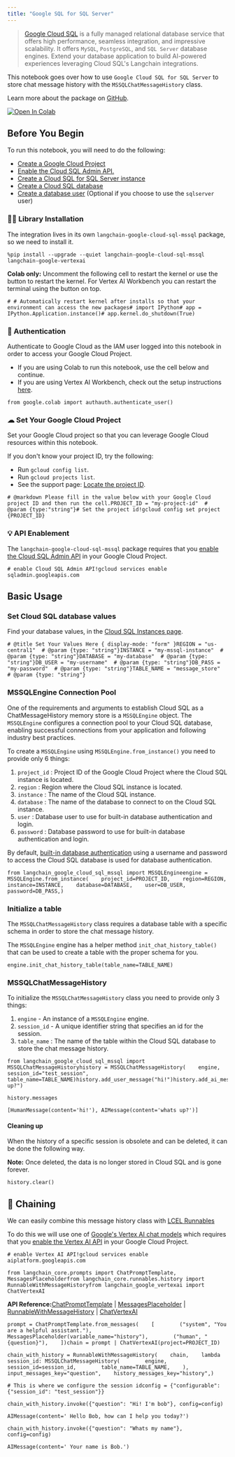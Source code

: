```yaml
---
title: "Google SQL for SQL Server"
---
```


> [Google Cloud SQL](https://cloud.google.com/sql) is a fully managed relational database service that offers high performance, seamless integration, and impressive scalability. It offers `MySQL`, `PostgreSQL`, and `SQL Server` database engines. Extend your database application to build AI-powered experiences leveraging Cloud SQL's Langchain integrations.

This notebook goes over how to use `Google Cloud SQL for SQL Server` to store chat message history with the `MSSQLChatMessageHistory` class.

Learn more about the package on [GitHub](https://github.com/googleapis/langchain-google-cloud-sql-mssql-python/).

[![Open In Colab](/images/oss/integrations/memory/google_sql_mssql/assets/colab-badge.svg)](https://colab.research.google.com/github/googleapis/langchain-google-cloud-sql-mssql-python/blob/main/oss/chat_message_history.ipynb)

## Before You Begin

To run this notebook, you will need to do the following:

* [Create a Google Cloud Project](https://developers.google.com/workspace/guides/create-project)
* [Enable the Cloud SQL Admin API.](https://console.cloud.google.com/marketplace/product/google/sqladmin.googleapis.com)
* [Create a Cloud SQL for SQL Server instance](https://cloud.google.com/sql/oss/sqlserver/create-instance)
* [Create a Cloud SQL database](https://cloud.google.com/sql/oss/sqlserver/create-manage-databases)
* [Create a database user](https://cloud.google.com/sql/oss/sqlserver/create-manage-users) (Optional if you choose to use the `sqlserver` user)

### 🦜🔗 Library Installation

The integration lives in its own `langchain-google-cloud-sql-mssql` package, so we need to install it.

```
%pip install --upgrade --quiet langchain-google-cloud-sql-mssql langchain-google-vertexai
```

**Colab only:** Uncomment the following cell to restart the kernel or use the button to restart the kernel. For Vertex AI Workbench you can restart the terminal using the button on top.

```
# # Automatically restart kernel after installs so that your environment can access the new packages# import IPython# app = IPython.Application.instance()# app.kernel.do_shutdown(True)
```

### 🔐 Authentication

Authenticate to Google Cloud as the IAM user logged into this notebook in order to access your Google Cloud Project.

* If you are using Colab to run this notebook, use the cell below and continue.
* If you are using Vertex AI Workbench, check out the setup instructions [here](https://github.com/GoogleCloudPlatform/generative-ai/tree/main/setup-env).

```
from google.colab import authauth.authenticate_user()
```

### ☁ Set Your Google Cloud Project

Set your Google Cloud project so that you can leverage Google Cloud resources within this notebook.

If you don't know your project ID, try the following:

* Run `gcloud config list`.
* Run `gcloud projects list`.
* See the support page: [Locate the project ID](https://support.google.com/googleapi/answer/7014113).

```
# @markdown Please fill in the value below with your Google Cloud project ID and then run the cell.PROJECT_ID = "my-project-id"  # @param {type:"string"}# Set the project id!gcloud config set project {PROJECT_ID}
```

### 💡 API Enablement

The `langchain-google-cloud-sql-mssql` package requires that you [enable the Cloud SQL Admin API](https://console.cloud.google.com/flows/enableapi?apiid=sqladmin.googleapis.com) in your Google Cloud Project.

```
# enable Cloud SQL Admin API!gcloud services enable sqladmin.googleapis.com
```

## Basic Usage

### Set Cloud SQL database values

Find your database values, in the [Cloud SQL Instances page](https://console.cloud.google.com/sql?_ga=2.223735448.2062268965.1707700487-2088871159.1707257687).

```
# @title Set Your Values Here { display-mode: "form" }REGION = "us-central1"  # @param {type: "string"}INSTANCE = "my-mssql-instance"  # @param {type: "string"}DATABASE = "my-database"  # @param {type: "string"}DB_USER = "my-username"  # @param {type: "string"}DB_PASS = "my-password"  # @param {type: "string"}TABLE_NAME = "message_store"  # @param {type: "string"}
```

### MSSQLEngine Connection Pool

One of the requirements and arguments to establish Cloud SQL as a ChatMessageHistory memory store is a `MSSQLEngine` object. The `MSSQLEngine` configures a connection pool to your Cloud SQL database, enabling successful connections from your application and following industry best practices.

To create a `MSSQLEngine` using `MSSQLEngine.from_instance()` you need to provide only 6 things:

1. `project_id` : Project ID of the Google Cloud Project where the Cloud SQL instance is located.
2. `region` : Region where the Cloud SQL instance is located.
3. `instance` : The name of the Cloud SQL instance.
4. `database` : The name of the database to connect to on the Cloud SQL instance.
5. `user` : Database user to use for built-in database authentication and login.
6. `password` : Database password to use for built-in database authentication and login.

By default, [built-in database authentication](https://cloud.google.com/sql/oss/sqlserver/users) using a username and password to access the Cloud SQL database is used for database authentication.

```
from langchain_google_cloud_sql_mssql import MSSQLEngineengine = MSSQLEngine.from_instance(    project_id=PROJECT_ID,    region=REGION,    instance=INSTANCE,    database=DATABASE,    user=DB_USER,    password=DB_PASS,)
```

### Initialize a table

The `MSSQLChatMessageHistory` class requires a database table with a specific schema in order to store the chat message history.

The `MSSQLEngine` engine has a helper method `init_chat_history_table()` that can be used to create a table with the proper schema for you.

```
engine.init_chat_history_table(table_name=TABLE_NAME)
```

### MSSQLChatMessageHistory

To initialize the `MSSQLChatMessageHistory` class you need to provide only 3 things:

1. `engine` - An instance of a `MSSQLEngine` engine.
2. `session_id` - A unique identifier string that specifies an id for the session.
3. `table_name` : The name of the table within the Cloud SQL database to store the chat message history.

```
from langchain_google_cloud_sql_mssql import MSSQLChatMessageHistoryhistory = MSSQLChatMessageHistory(    engine, session_id="test_session", table_name=TABLE_NAME)history.add_user_message("hi!")history.add_ai_message("whats up?")
```

```
history.messages
```

```
[HumanMessage(content='hi!'), AIMessage(content='whats up?')]
```

#### Cleaning up

When the history of a specific session is obsolete and can be deleted, it can be done the following way.

**Note:** Once deleted, the data is no longer stored in Cloud SQL and is gone forever.

```
history.clear()
```

## 🔗 Chaining

We can easily combine this message history class with [LCEL Runnables](/src/oss/how_to/message_history)

To do this we will use one of [Google's Vertex AI chat models](/src/oss/integrations/chat/google_vertex_ai_palm) which requires that you [enable the Vertex AI API](https://console.cloud.google.com/flows/enableapi?apiid=aiplatform.googleapis.com) in your Google Cloud Project.

```
# enable Vertex AI API!gcloud services enable aiplatform.googleapis.com
```

```
from langchain_core.prompts import ChatPromptTemplate, MessagesPlaceholderfrom langchain_core.runnables.history import RunnableWithMessageHistoryfrom langchain_google_vertexai import ChatVertexAI
```

**API Reference:**[ChatPromptTemplate](https://python.langchain.com/api_reference/core/prompts/langchain_core.prompts.chat.ChatPromptTemplate.html) | [MessagesPlaceholder](https://python.langchain.com/api_reference/core/prompts/langchain_core.prompts.chat.MessagesPlaceholder.html) | [RunnableWithMessageHistory](https://python.langchain.com/api_reference/core/runnables/langchain_core.runnables.history.RunnableWithMessageHistory.html) | [ChatVertexAI](https://python.langchain.com/api_reference/google_vertexai/chat_models/langchain_google_vertexai.chat_models.ChatVertexAI.html)

```
prompt = ChatPromptTemplate.from_messages(    [        ("system", "You are a helpful assistant."),        MessagesPlaceholder(variable_name="history"),        ("human", "{question}"),    ])chain = prompt | ChatVertexAI(project=PROJECT_ID)
```

```
chain_with_history = RunnableWithMessageHistory(    chain,    lambda session_id: MSSQLChatMessageHistory(        engine,        session_id=session_id,        table_name=TABLE_NAME,    ),    input_messages_key="question",    history_messages_key="history",)
```

```
# This is where we configure the session idconfig = {"configurable": {"session_id": "test_session"}}
```

```
chain_with_history.invoke({"question": "Hi! I'm bob"}, config=config)
```

```
AIMessage(content=' Hello Bob, how can I help you today?')
```

```
chain_with_history.invoke({"question": "Whats my name"}, config=config)
```

```
AIMessage(content=' Your name is Bob.')
```
